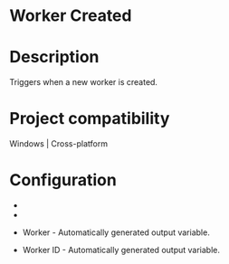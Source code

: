 ﻿# Worker Created

# Description

Triggers when a new worker is created.

# Project compatibility

Windows | Cross-platform

# Configuration

* 
* 



* Worker - Automatically generated output variable.
* Worker ID - Automatically generated output variable.
